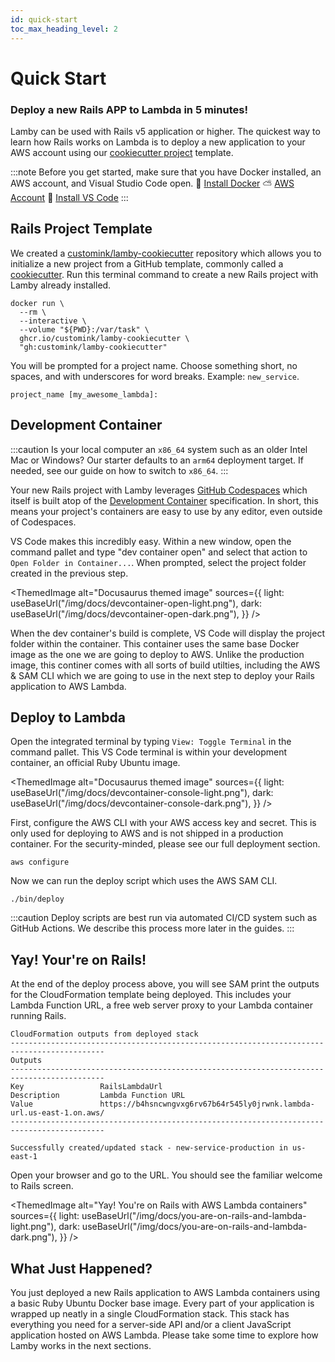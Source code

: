 ```yaml
---
id: quick-start
toc_max_heading_level: 2
---
```



# Quick Start

### Deploy a new Rails APP to Lambda in 5 minutes!

Lamby can be used with <DocLink id="anatomy" name="existing" /> Rails v5 application or higher. The quickest way to learn how Rails works on Lambda is to deploy a new application to your AWS account using our [cookiecutter project](https://github.com/customink/lamby-cookiecutter) template.

:::note
Before you get started, make sure that you have Docker installed, an AWS account, and Visual Studio Code open. 🚢 [Install Docker](https://www.docker.com) ⛅️ [AWS Account](https://aws.amazon.com/free) 📝 [Install VS Code](https://code.visualstudio.com)
:::

## Rails Project Template

We created a [customink/lamby-cookiecutter](https://github.com/customink/lamby-cookiecutter) repository which allows you to initialize a new project from a GitHub template, commonly called a [cookiecutter](https://github.com/cookiecutter/cookiecutter). Run this terminal command to create a new Rails project with Lamby already installed.

```shell
docker run \
  --rm \
  --interactive \
  --volume "${PWD}:/var/task" \
  ghcr.io/customink/lamby-cookiecutter \
  "gh:customink/lamby-cookiecutter"
```

You will be prompted for a project name. Choose something short, no spaces, and with underscores for word breaks. Example: `new_service`.

```
project_name [my_awesome_lambda]:
```

## Development Container

:::caution
Is your local computer an `x86_64` system such as an older Intel Mac or Windows? Our starter defaults to an `arm64` deployment target. If needed, see our <DocLink id="cpu" /> guide on how to switch to `x86_64`.
:::

Your new Rails project with Lamby leverages [GitHub Codespaces](https://github.com/features/codespaces) which itself is built atop of the [Development Container](https://containers.dev) specification. In short, this means your project's containers are easy to use by any editor, even outside of Codespaces.

VS Code makes this incredibly easy. Within a new window, open the command pallet and type "dev container open" and select that action to `Open Folder in Container...`. When prompted, select the project folder created in the previous step.

<ThemedImage
  alt="Docusaurus themed image"
  sources={{
    light: useBaseUrl("/img/docs/devcontainer-open-light.png"),
    dark: useBaseUrl("/img/docs/devcontainer-open-dark.png"),
  }}
/>

When the dev container's build is complete, VS Code will display the project folder within the container. This container uses the same base Docker image as the one we are going to deploy to AWS. Unlike the production image, this continer comes with all sorts of build utilties, including the AWS & SAM CLI which we are going to use in the next step to deploy your Rails application to AWS Lambda.

## Deploy to Lambda

Open the integrated terminal by typing `View: Toggle Terminal` in the command pallet. This VS Code terminal is within your development container, an official Ruby Ubuntu image.

<ThemedImage
  alt="Docusaurus themed image"
  sources={{
    light: useBaseUrl("/img/docs/devcontainer-console-light.png"),
    dark: useBaseUrl("/img/docs/devcontainer-console-dark.png"),
  }}
/>

First, configure the AWS CLI with your AWS access key and secret. This is only used for deploying to AWS and is not shipped in a production container. For the security-minded, please see our full <DocLink id="anatomy" anchor="deployment--cicd" /> deployment section.

```shell
aws configure
```

Now we can run the deploy script which uses the AWS SAM CLI.

```shell
./bin/deploy
```

:::caution
Deploy scripts are best run via automated CI/CD system such as GitHub Actions. We describe this process more later in the guides.
:::

## Yay! Your're on Rails!

At the end of the deploy process above, you will see SAM print the outputs for the CloudFormation template being deployed. This includes your Lambda Function URL, a free web server proxy to your Lambda container running Rails.

```
CloudFormation outputs from deployed stack
-------------------------------------------------------------------------------------------
Outputs
-------------------------------------------------------------------------------------------
Key                 RailsLambdaUrl
Description         Lambda Function URL
Value               https://b4hsncwngvxg6rv67b64r545ly0jrwnk.lambda-url.us-east-1.on.aws/
-------------------------------------------------------------------------------------------

Successfully created/updated stack - new-service-production in us-east-1
```

Open your browser and go to the URL. You should see the familiar welcome to Rails screen.

<ThemedImage
  alt="Yay! You're on Rails with AWS Lambda containers"
  sources={{
    light: useBaseUrl("/img/docs/you-are-on-rails-and-lambda-light.png"),
    dark: useBaseUrl("/img/docs/you-are-on-rails-and-lambda-dark.png"),
  }}
/>

## What Just Happened?

You just deployed a new Rails application to AWS Lambda containers using a basic Ruby Ubuntu Docker base image. Every part of your application is wrapped up neatly in a single CloudFormation stack. This stack has everything you need for a server-side API and/or a client JavaScript application hosted on AWS Lambda. Please take some time to explore how Lamby works in the next sections.
